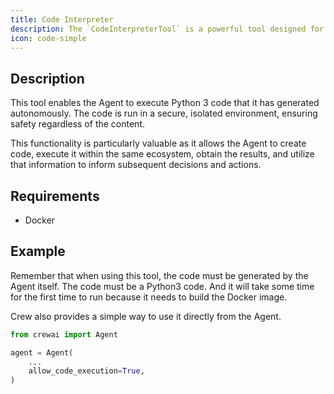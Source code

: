 ```yaml
---
title: Code Interpreter
description: The `CodeInterpreterTool` is a powerful tool designed for executing Python 3 code within a secure, isolated environment.
icon: code-simple
---
```


## Description

This tool enables the Agent to execute Python 3 code that it has generated autonomously. The code is run in a secure, isolated environment, ensuring safety regardless of the content.

This functionality is particularly valuable as it allows the Agent to create code, execute it within the same ecosystem,
obtain the results, and utilize that information to inform subsequent decisions and actions.

## Requirements

- Docker

## Example

Remember that when using this tool, the code must be generated by the Agent itself.
The code must be a Python3 code. And it will take some time for the first time to run
because it needs to build the Docker image.

Crew also provides a simple way to use it directly from the Agent.

```python Code
from crewai import Agent

agent = Agent(
    ...
    allow_code_execution=True,
)
```